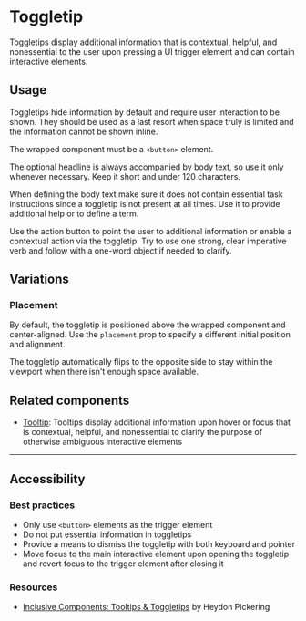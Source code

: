 
<Meta of={Stories} />

# Toggletip

<Status variant="stable" />

Toggletips display additional information that is contextual, helpful, and nonessential to the user upon pressing a UI trigger element and can contain interactive elements.

<Story of={Stories.Base} />
<Props />

## Usage

Toggletips hide information by default and require user interaction to be shown. They should be used as a last resort when space truly is limited and the information cannot be shown inline.

The wrapped component must be a `<button>` element.

The optional headline is always accompanied by body text, so use it only whenever necessary. Keep it short and under 120 characters.

When defining the body text make sure it does not contain essential task instructions since a toggletip is not present at all times. Use it to provide additional help or to define a term.

Use the action button to point the user to additional information or enable a contextual action via the toggletip. Try to use one strong, clear imperative verb and follow with a one-word object if needed to clarify.

## Variations

### Placement

By default, the toggletip is positioned above the wrapped component and center-aligned. Use the `placement` prop to specify a different initial position and alignment.

The toggletip automatically flips to the opposite side to stay within the viewport when there isn't enough space available.

<Story of={Stories.Placements} />

## Related components

- [Tooltip](Components/Tooltip/Docs): Tooltips display additional information upon hover or focus that is contextual, helpful, and nonessential to clarify the purpose of otherwise ambiguous interactive elements

---

## Accessibility

### Best practices

- Only use `<button>` elements as the trigger element
- Do not put essential information in toggletips
- Provide a means to dismiss the toggletip with both keyboard and pointer
- Move focus to the main interactive element upon opening the toggletip and revert focus to the trigger element after closing it

### Resources

- [Inclusive Components: Tooltips & Toggletips](https://inclusive-components.design/tooltips-toggletips/) by Heydon Pickering
